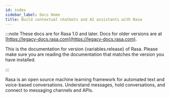 ```yaml
---
id: index
sidebar_label: Docs Home
title: Build contextual chatbots and AI assistants with Rasa
---
```

<!-- this file is version specific, do not use `@site/...` syntax -->

:::note
These docs are for Rasa 1.0 and later. Docs for older versions are at [https://legacy-docs.rasa.com](https://legacy-docs.rasa.com).

<p>This is the documentation for version {variables.release} of Rasa. Please make sure you are reading the documentation
that matches the version you have installed.</p>

:::

Rasa is an open source machine learning framework for automated text and voice-based conversations.
Understand messages, hold conversations, and connect to messaging channels and APIs.

